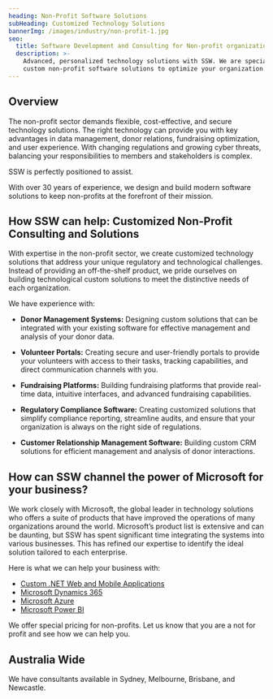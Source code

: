 ```yaml
---
heading: Non-Profit Software Solutions
subHeading: Customized Technology Solutions
bannerImg: /images/industry/non-profit-1.jpg
seo:
  title: Software Development and Consulting for Non-profit organizations
  description: >-
    Advanced, personalized technology solutions with SSW. We are specialists in
    custom non-profit software solutions to optimize your organization.
---
```


## Overview

The non-profit sector demands flexible, cost-effective, and secure technology solutions. The right technology can provide you with key advantages in data management, donor relations, fundraising optimization, and user experience. With changing regulations and growing cyber threats, balancing your responsibilities to members and stakeholders is complex.

SSW is perfectly positioned to assist.

With over 30 years of experience, we design and build modern software solutions to keep non-profits at the forefront of their mission. 

## How SSW can help: Customized Non-Profit Consulting and Solutions  

With expertise in the non-profit sector, we create customized technology solutions that address your unique regulatory and technological challenges. Instead of providing an off-the-shelf product, we pride ourselves on building technological custom solutions to meet the distinctive needs of each organization. 

We have experience with: 

* **Donor Management Systems:** Designing custom solutions that can be integrated with your existing software for effective management and analysis of your donor data. 

* **Volunteer Portals:** Creating secure and user-friendly portals to provide your volunteers with access to their tasks, tracking capabilities, and direct communication channels with you. 

* **Fundraising Platforms:** Building fundraising platforms that provide real-time data, intuitive interfaces, and advanced fundraising capabilities. 

* **Regulatory Compliance Software:** Creating customized solutions that simplify compliance reporting, streamline audits, and ensure that your organization is always on the right side of regulations. 

* **Customer Relationship Management Software:** Building custom CRM solutions for efficient management and analysis of donor interactions. 

<VideoEmbed url="https://www.youtube.com/watch?v=g4_MnAZJpxg" caption="Microsoft Dynamics & Power Platform in action - Helping Deaf Children reach their full potential" duration="12 mins" />

## How can SSW channel the power of Microsoft for your business? 

We work closely with Microsoft, the global leader in technology solutions who offers a suite of products that have improved the operations of many organizations around the world. Microsoft’s product list is extensive and can be daunting, but SSW has spent significant time integrating the systems into various businesses. This has refined our expertise to identify the ideal solution tailored to each enterprise.

Here is what we can help your business with: 

* [Custom .NET Web and Mobile Applications](https://www.ssw.com.au/consulting/web-applications) 
* [Microsoft Dynamics 365](https://www.ssw.com.au/consulting/dynamics-365) 
* [Microsoft Azure](https://www.ssw.com.au/consulting/alm-tooling) 
* [Microsoft Power BI](https://www.ssw.com.au/consulting/power-bi) 

We offer special pricing for non-profits. Let us know that you are a not for profit and see how we can help you. 

<BookingButton buttonText="Book a FREE Initial Meeting" />

## Australia Wide 

We have consultants available in Sydney, Melbourne, Brisbane, and Newcastle. 
